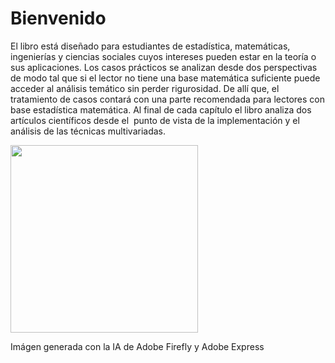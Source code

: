 # Bienvenido {.unnumbered}

El libro está diseñado para estudiantes de estadística, matemáticas, ingenierías y ciencias sociales cuyos intereses pueden estar en la teoría o sus aplicaciones. Los casos prácticos se analizan desde dos perspectivas de modo tal que si el lector no tiene una base matemática suficiente puede acceder al análisis temático sin perder rigurosidad. De allí que, el tratamiento de casos contará con una parte recomendada para lectores con base estadística matemática. Al final de cada capítulo el libro analiza dos artículos científicos desde el  punto de vista de la implementación y el análisis de las técnicas multivariadas.

<img src="portada.png" width="300px"/>

Imágen generada con la IA de Adobe Firefly y Adobe Express
